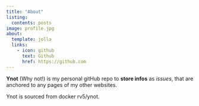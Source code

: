 ```yaml
---
title: "About"
listing:
  contents: posts
image: profile.jpg
about:
  template: jolla
  links:
    - icon: github
      text: Github
      href: https://github.com
---
```


**Ynot** (Why not!) is my personal gitHub repo to **store infos** as *issues*, that are anchored to any pages of my other websites.

Ynot is sourced from docker rv5/ynot.
